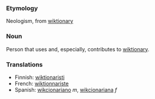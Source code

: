 ===Etymology===
Neologism, from [[wiktionary]]

===Noun===
Person that uses and, especially, contributes to [[wiktionary]].

===Translations===
*Finnish: [[wiktionaristi]]
*French: [[wiktionnariste]]
*Spanish: [[wikcionariano]] ''m'', [[wikcionariana]] ''f''